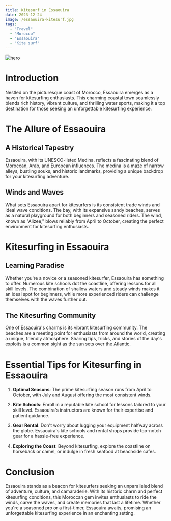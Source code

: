 ```yaml
---
title: Kitesurf in Essaouira
date: 2023-12-24
image: /essaouira-kitesurf.jpg
tags:
  - "Travel"
  - "Morocco"
  - "Essaouira"
  - "Kite surf"
---
```


![hero](/essaouira-kitesurf.jpg)

# Introduction

Nestled on the picturesque coast of Morocco, Essaouira emerges as a haven for kitesurfing enthusiasts. This charming coastal town seamlessly blends rich history, vibrant culture, and thrilling water sports, making it a top destination for those seeking an unforgettable kitesurfing experience.

# The Allure of Essaouira

## A Historical Tapestry

Essaouira, with its UNESCO-listed Medina, reflects a fascinating blend of Moroccan, Arab, and European influences. The medina is a maze of narrow alleys, bustling souks, and historic landmarks, providing a unique backdrop for your kitesurfing adventure.

## Winds and Waves

What sets Essaouira apart for kitesurfers is its consistent trade winds and ideal wave conditions. The bay, with its expansive sandy beaches, serves as a natural playground for both beginners and seasoned riders. The wind, known as "Alizee," blows reliably from April to October, creating the perfect environment for kitesurfing enthusiasts.

# Kitesurfing in Essaouira

## Learning Paradise

Whether you're a novice or a seasoned kitesurfer, Essaouira has something to offer. Numerous kite schools dot the coastline, offering lessons for all skill levels. The combination of shallow waters and steady winds makes it an ideal spot for beginners, while more experienced riders can challenge themselves with the waves further out.

## The Kitesurfing Community

One of Essaouira's charms is its vibrant kitesurfing community. The beaches are a meeting point for enthusiasts from around the world, creating a unique, friendly atmosphere. Sharing tips, tricks, and stories of the day's exploits is a common sight as the sun sets over the Atlantic.

# Essential Tips for Kitesurfing in Essaouira

1. **Optimal Seasons**: The prime kitesurfing season runs from April to October, with July and August offering the most consistent winds.

2. **Kite Schools**: Enroll in a reputable kite school for lessons tailored to your skill level. Essaouira's instructors are known for their expertise and patient guidance.

3. **Gear Rental**: Don't worry about lugging your equipment halfway across the globe. Essaouira's kite schools and rental shops provide top-notch gear for a hassle-free experience.

4. **Exploring the Coast**: Beyond kitesurfing, explore the coastline on horseback or camel, or indulge in fresh seafood at beachside cafes.

# Conclusion

Essaouira stands as a beacon for kitesurfers seeking an unparalleled blend of adventure, culture, and camaraderie. With its historic charm and perfect kitesurfing conditions, this Moroccan gem invites enthusiasts to ride the winds, carve the waves, and create memories that last a lifetime. Whether you're a seasoned pro or a first-timer, Essaouira awaits, promising an unforgettable kitesurfing experience in an enchanting setting.
